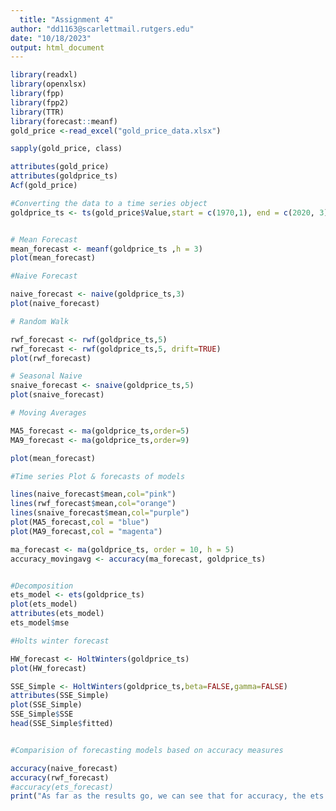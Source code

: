```yaml
---
  title: "Assignment 4"
author: "dd1163@scarlettmail.rutgers.edu"
date: "10/18/2023"
output: html_document
---
```

  
  
```r
library(readxl)
library(openxlsx)
library(fpp)
library(fpp2)
library(TTR)
library(forecast::meanf)
gold_price <-read_excel("gold_price_data.xlsx")

sapply(gold_price, class)

attributes(gold_price)
attributes(goldprice_ts)
Acf(gold_price)

#Converting the data to a time series object
goldprice_ts <- ts(gold_price$Value,start = c(1970,1), end = c(2020, 3), frequency = 12)


# Mean Forecast
mean_forecast <- meanf(goldprice_ts ,h = 3)
plot(mean_forecast)

#Naive Forecast

naive_forecast <- naive(goldprice_ts,3)
plot(naive_forecast)

# Random Walk

rwf_forecast <- rwf(goldprice_ts,5)
rwf_forecast <- rwf(goldprice_ts,5, drift=TRUE)
plot(rwf_forecast)

# Seasonal Naive
snaive_forecast <- snaive(goldprice_ts,5)
plot(snaive_forecast)

# Moving Averages

MA5_forecast <- ma(goldprice_ts,order=5)
MA9_forecast <- ma(goldprice_ts,order=9)

plot(mean_forecast)

#Time series Plot & forecasts of models

lines(naive_forecast$mean,col="pink")
lines(rwf_forecast$mean,col="orange")
lines(snaive_forecast$mean,col="purple")
plot(MA5_forecast,col = "blue")
plot(MA9_forecast,col = "magenta")

ma_forecast <- ma(goldprice_ts, order = 10, h = 5)
accuracy_movingavg <- accuracy(ma_forecast, goldprice_ts)


#Decomposition
ets_model <- ets(goldprice_ts)
plot(ets_model)
attributes(ets_model)
ets_model$mse

#Holts winter forecast

HW_forecast <- HoltWinters(goldprice_ts)
plot(HW_forecast)

SSE_Simple <- HoltWinters(goldprice_ts,beta=FALSE,gamma=FALSE)
attributes(SSE_Simple)
plot(SSE_Simple)
SSE_Simple$SSE
head(SSE_Simple$fitted)


#Comparision of forecasting models based on accuracy measures

accuracy(naive_forecast)
accuracy(rwf_forecast)
#accuracy(ets_forecast)
print("As far as the results go, we can see that for accuracy, the ets predictions are more accurate when we compare it to the Naive and the Random Walk forecasts since their value shows closer to 0 in comparision with the rest. ")

```

